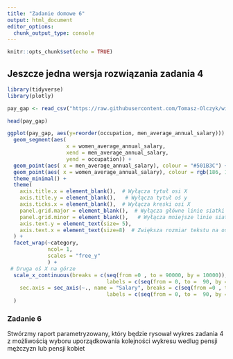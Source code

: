 ```yaml
---
title: "Zadanie domowe 6"
output: html_document
editor_options: 
  chunk_output_type: console
---
```


```r
knitr::opts_chunk$set(echo = TRUE)
```

## Jeszcze jedna wersja rozwiązania zadania 4

```r
library(tidyverse)
library(plotly)
```


```r
pay_gap <- read_csv("https://raw.githubusercontent.com/Tomasz-Olczyk/wizualizacjaR/main/case%20studies%20/pay_gap_uk.csv")

head(pay_gap)
```


```r
ggplot(pay_gap, aes(y=reorder(occupation, men_average_annual_salary))) +
  geom_segment(aes(
                   x = women_average_annual_salary, 
                   xend = men_average_annual_salary, 
                   yend = occupation)) +
  geom_point(aes( x = men_average_annual_salary), colour = "#501B3C") +
  geom_point(aes( x = women_average_annual_salary), colour = rgb(186, 195, 106, maxColorValue = 255)) +
  theme_minimal() +
  theme(
    axis.title.x = element_blank(),  # Wyłącza tytuł osi X
    axis.title.y = element_blank(),   # Wyłącza tytuł oś y
    axis.ticks.x = element_blank(),  # Wyłącza kreski osi X
    panel.grid.major = element_blank(),  # Wyłącza główne linie siatki
    panel.grid.minor = element_blank(),   # Wyłącza mniejsze linie siatki
    axis.text.y = element_text(size= 5),
    axis.text.x = element_text(size=8)  # Zwiększa rozmiar tekstu na osi X
  ) +
  facet_wrap(~category, 
             ncol= 1, 
             scales = "free_y"
             ) +
 # Druga oś X na górze
  scale_x_continuous(breaks = c(seq(from =0 , to = 90000, by = 10000)),
                                labels = c(seq(from = 0, to =  90, by = 10)),
    sec.axis = sec_axis(~., name = "Salary", breaks = c(seq(from =0 , to = 90000, by = 10000)),
                                labels = c(seq(from = 0, to =  90, by = 10)))  # Druga oś X na górze
  )
```


### Zadanie 6

Stwórzmy raport parametryzowany, który będzie rysował wykres zadania 4 z możliwością wyboru uporządkowania kolejności wykresu wedlug pensji mężczyzn lub pensji kobiet

